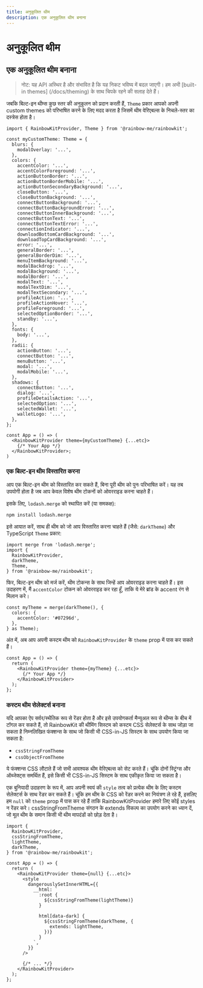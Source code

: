 ```yaml
---
title: अनुकूलित थीम
description: एक अनुकूलित थीम बनाना
---
```


# अनुकूलित थीम

## एक अनुकूलित थीम बनाना

> नोट: यह API अस्थिर है और संभावित
> है कि यह निकट भविष्य में बदल जाएगी। हम
> अभी [built-in themes] \(/docs/theming) के साथ चिपके रहने की सलाह देते हैं।

जबकि बिल्ट-इन थीम्स कुछ स्तर की अनुकूलन को प्रदान करती हैं, `Theme` प्रकार आपको अपनी custom themes को परिभाषित करने के लिए मदद करता है जिसमें थीम वेरिएबल्स के निचले-स्तर का दस्त्रेस होता है।

```tsx
import { RainbowKitProvider, Theme } from '@rainbow-me/rainbowkit';

const myCustomTheme: Theme = {
  blurs: {
    modalOverlay: '...',
  },
  colors: {
    accentColor: '...',
    accentColorForeground: '...',
    actionButtonBorder: '...',
    actionButtonBorderMobile: '...',
    actionButtonSecondaryBackground: '...',
    closeButton: '...',
    closeButtonBackground: '...',
    connectButtonBackground: '...',
    connectButtonBackgroundError: '...',
    connectButtonInnerBackground: '...',
    connectButtonText: '...',
    connectButtonTextError: '...',
    connectionIndicator: '...',
    downloadBottomCardBackground: '...',
    downloadTopCardBackground: '...',
    error: '...',
    generalBorder: '...',
    generalBorderDim: '...',
    menuItemBackground: '...',
    modalBackdrop: '...',
    modalBackground: '...',
    modalBorder: '...',
    modalText: '...',
    modalTextDim: '...',
    modalTextSecondary: '...',
    profileAction: '...',
    profileActionHover: '...',
    profileForeground: '...',
    selectedOptionBorder: '...',
    standby: '...',
  },
  fonts: {
    body: '...',
  },
  radii: {
    actionButton: '...',
    connectButton: '...',
    menuButton: '...',
    modal: '...',
    modalMobile: '...',
  },
  shadows: {
    connectButton: '...',
    dialog: '...',
    profileDetailsAction: '...',
    selectedOption: '...',
    selectedWallet: '...',
    walletLogo: '...',
  },
};

const App = () => (
  <RainbowKitProvider theme={myCustomTheme} {...etc}>
    {/* Your App */}
  </RainbowKitProvider>;
)
```

### एक बिल्ट-इन थीम विस्तारित करना

आप एक बिल्ट-इन थीम को विस्तारित कर सकते हैं, बिना पूरी थीम को पुनः परिभाषित करें। यह तब उपयोगी होता है जब आप केवल विशेष थीम टोकनों को ओवरराइड करना चाहते हैं।

इसके लिए, `lodash.merge` को स्थापित करें (या समकक्ष):

```bash
npm install lodash.merge
```

इसे आयात करें, साथ ही थीम को जो आप विस्तारित करना चाहते हैं (जैसे: `darkTheme`) और TypeScript `Theme` प्रकार:

```tsx
import merge from 'lodash.merge';
import {
  RainbowKitProvider,
  darkTheme,
  Theme,
} from '@rainbow-me/rainbowkit';
```

फिर, बिल्ट-इन थीम को मर्ज करें, थीम टोकन्स के साथ जिन्हें आप ओवरराइड करना चाहते हैं। इस उदाहरण में, मैं `accentColor` टोकन को ओवरराइड कर रहा हूँ, ताकि ये मेरे ब्रांड के accent रंग से मिलान करे।

```tsx
const myTheme = merge(darkTheme(), {
  colors: {
    accentColor: '#07296d',
  },
} as Theme);
```

अंत में, अब आप अपनी कस्टम थीम को `RainbowKitProvider` के `theme` prop में पास कर सकते हैं।

```tsx
const App = () => {
  return (
    <RainbowKitProvider theme={myTheme} {...etc}>
      {/* Your App */}
    </RainbowKitProvider>
  );
};
```

### कस्टम थीम सेलेक्टर्स बनाना

यदि आपका ऐप सर्वर/स्थैतिक रूप से रेंडर होता है और इसे उपयोगकर्ता मैन्युअल रूप से थीम्स के बीच में टॉगल कर सकते हैं, तो RainbowKit की थीमिंग सिस्टम को कस्टम CSS सेलेक्टर्स के साथ जोड़ा जा सकता है निम्नलिखित फंक्शन्स के साथ जो किसी भी CSS-in-JS सिस्टम के साथ उपयोग किया जा सकता है:

-   `cssStringFromTheme`
-   `cssObjectFromTheme`

ये फंक्शन्स CSS लौटाते हैं जो सभी आवश्यक थीम वेरिएबल्स को सेट करते हैं। चूंकि दोनों स्ट्रिंग्स और ऑब्जेक्ट्स समर्थित हैं, इसे किसी भी CSS-in-JS सिस्टम के साथ एकीकृत किया जा सकता है।

एक बुनियादी उदाहरण के रूप में, आप अपनी स्वयं की `style` तत्व को प्रत्येक थीम के लिए कस्टम सेलेक्टर्स के साथ रेंडर कर सकते हैं। चूंकि हम थीम के CSS को रेंडर करने का नियंत्रण ले रहे हैं, इसलिए हम `null` को `theme` prop में पास कर रहे हैं ताकि RainbowKitProvider हमारे लिए कोई styles न रेंडर करे। cssStringFromTheme संगठन के extends विकल्प का उपयोग करने का ध्यान दें, जो मूल थीम के समान किसी भी थीम मापदंडों को छोड़ देता है।

```tsx
import {
  RainbowKitProvider,
  cssStringFromTheme,
  lightTheme,
  darkTheme,
} from '@rainbow-me/rainbowkit';

const App = () => {
  return (
    <RainbowKitProvider theme={null} {...etc}>
      <style
        dangerouslySetInnerHTML={{
          __html: `
            :root {
              ${cssStringFromTheme(lightTheme)}
            }

            html[data-dark] {
              ${cssStringFromTheme(darkTheme, {
                extends: lightTheme,
              })}
            }
          `,
        }}
      />

      {/* ... */}
    </RainbowKitProvider>
  );
};
```
